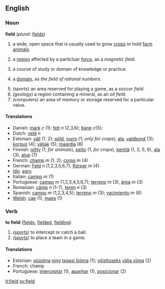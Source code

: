 ==English==

===Noun===
'''field'''  (''plural:'' [[fields]])
#a wide, open space that is usually used to grow [[crops]] or hold [[farm]] [[animal]]s.
#{{physics}} a [[region]] affected by a particluar [[force]], as a ''magnetic field''.
#a course of study or domain of knowledge or practice.
#{{mathematics}} a [[domain]], as ''the field of rational numbers''.
#''(sports)'' an area reserved for playing a game, as a ''soccer field''.
#''(geology)'' a region containing a mineral, as an ''oil field''.
#''(computers)'' an area of memory or storage reserved for a particular value.

====Translations====

*Danish: [[mark]] ''c'' (1); [[felt]] ''n'' (2,3,6); [[bane]] ''c''(5);
*Dutch: [[veld]] ''n''
*Estonian: [[väli]] (1, 2); [[põld]], [[nurm]] (1; ''only for crops''); [[ala]], [[valdkond]] (3); [[korpus]] (4); [[väljak]] (5); [[maardla]] (6) 
*Finnish: [[niitty]] (1, ''for animals''), [[pelto]] (1, ''for crops''), [[kenttä]] (1, 2, 5, 6), [[ala]] (3), [[alue]] (7)
*French: [[champ]] ''m'' (1, 2); [[corps]] ''m'' (4)
*German: [[Feld]] ''n'' (1,2,3,5,6,7), [[Körper]] ''m'' (4)
*[[Ido]]: [[agro]]
*Italian: [[campo]] ''m'' (1)
*Portuguese: [[campo]] ''m'' (1,2,3,4,5,6,7); [[terreno]] ''m'' (3), [[àrea]] ''m'' (3)
*Romanian: [[câmp]] ''n'' (1-7), [[teren]] ''n'' (3)
*Spanish: [[campo]] ''m'' (1,2,3,4,5); [[terreno]] ''m'' (3); [[yacimiento]] ''m'' (6)
*[[Welsh]]: [[cae]] (1), [[maes]] (1)

===Verb===
'''to field'''  ([[fields]], [[fielded]], [[fielding]])
#''([[sports]])'' to intercept or catch a ball.
#''([[sports]])'' to place a team in a game.

====Translations====
*Estonian: [[püüdma]] [[ning]] [[tagasi lööma]] (1); [[võistlus]]eks [[välja viima]] (2)
*French: champ
*Portuguese: [[interceptar]] (1), [[apanhar]] (1), [[posicionar]] (2)

[[it:field]]
[[sv:field]]